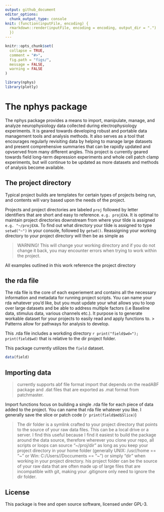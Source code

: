 ```yaml
---
output: github_document
editor_options: 
  chunk_output_type: console
knit: (function(inputFile, encoding) {
  rmarkdown::render(inputFile, encoding = encoding, output_dir = ".")
  })
---
```


<!-- README.md is generated from README.Rmd. Please edit that file -->

```r
knitr::opts_chunk$set(
  collapse = TRUE,
  comment = "#>",
  fig.path = "figs/",
  message = FALSE,
  warning = FALSE
)

library(nphys)
library(plotly)

```

# The nphys package 

The nphys package provides a means to import, manipulate, manage, and analyze neurophysiology data collected during electrophysiology experiments. It is geared towards developing robust and portable data management tools and analysis methods. It also serves as a tool that encourages regularly revisiting data by helping to manage large datasets and present comprehensive summaries that can be rapidly updated and opvserved from many different angles. This project is currently geared towards field long-term depression experiments and whole cell patch clamp experiments, but will continue to be updated as more datasets and methods of analysis become available. 


## The project directory

Typical project builds are templates for certain types of projects being run, and contents will vary based upon the needs of the project. 

Projects and project directories are labeled `proj` followed by letter identifiers that are short and easy to reference. `e.g. projEXA`. It is optimal to maintain project directories downstream from where your tilde is assigned `e.g. "~/projEXA`. To find out what directory your tilde is assigned to type `setwd("~")` in your console, followed by `getwd()`. Reassigning your working directory to your project directory will then be as simple as

> WARNING! This will change your working directory and if you do not change it back, you may encounter errors when trying to work within the project. 

All examples outlined in this work reference the project directory 

## the rda file

The rda file is the core of each experiement and contains all the necessary information and metadata for running project scripts. You can name your rda whatever you'd like, but you must update your  what allows you to loop over large datasets and be able to address multiple factors (i.e Baseline data, stimulus data, various channels etc.). It purpose is to generate workable dataset for your projects to easily read and apply functions to. 
> Patterns allow for pathways for analysis to develop. 

This .rda file includes a workding directory `r print("field$wd="); print(field$wd)` that is relative to the dir project folder. 

This package currently utilizes the `field` dataset.

```r
data(field)
```



## Importing data
> currently supports abf file format import that depends on the readABF package and .dat files that are exported as .mat format from patchmaster.  

Import functions focus on building a single .rda file for each piece of data added to the project. You can name that rda file whatever you like. I generally save the slice or patch code (`r print(field$md$Slice)`)  


>The dir folder is a symlink crafted to your project directory that points to the source of your raw data files. This can be a local drive or a server. I find this useful because I find it easiest to build the package around the data source, therefore wherever you clone your repo, all scripts or loops can source "~/proj/dir" as long as you keep your project directory in your home folder (generally UNIX: /usr/<username>/home == "~" or Win: C:/Users/<username>/Doccuments == "~")  or simply "dir" when working in your project directory. 
his project folder can be the source of your raw data that are often made up of large files that are incompatible with git, making your .gitignore only need to ignore the dir folder. 

<!---

## Long-term depression

Field recordings at the medial perforant path in the DG.

```r

#field$LTD <- nphys::field_LTD(field)




```
--->

## License

This package is free and open source software, licensed under GPL-3.
